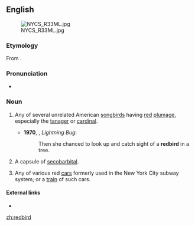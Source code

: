 ==English==
[[File:NYCS R33ML.jpg|thumb]]
===Etymology===
From {{compound|red|bird|lang=en}}.

===Pronunciation===
*{{a|UK}} {{IPA|/ˈɹɛdbəːd/|lang=en}}

===Noun===
{{en-noun}}

# {{lb|en|North America}} Any of several unrelated American [[songbird]]s having [[red]] [[plumage]], especially the [[tanager]] or [[cardinal]]. {{defdate|from 17th c.}}
#*'''1970''', {{w|Donald Harington (writer)|Donald Harington}}, ''Lightning Bug'':
#*:Then she chanced to look up and catch sight of a '''redbird''' in a tree.
# {{lb|en|slang}} A capsule of [[secobarbital]]. {{defdate|from 20th c.}}
# Any of various red [[car]]s formerly used in the New York City subway system; or a [[train]] of such cars.

====External links====
* {{pedia}}

[[zh:redbird]]
